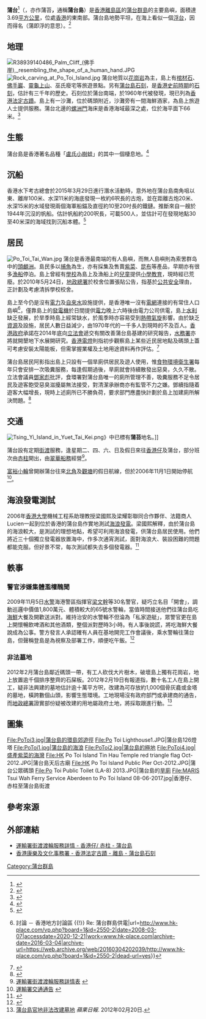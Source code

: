 {{Infobox Islands
|name = 蒲台島
|image name = Po Toi Location.PNG
|image caption = 蒲台島在香港的位置（紅色地方者）
|location = [[香港|香港]]東南部
|area = {{Convert|3.69|sqkm|acre|0|link=on}}
|highest mount = [[東頭頂|東頭頂]]
|elevation={{Convert|242|m|ft|0|link=on}}
|Country heading = 地域
|country = {{HKG}}
|country admin divisions title = 分區
|country admin divisions = [[離島區|離島區]]
|population = 約20人（2011年）
}}
'''蒲台'''<ref>{{Cite web|title=https://www.eac.hk/pdf/distco/2019dc/final/dc2019t.pdf|url=}}</ref>（{{lang-en|Po Toi}}，亦作蒲苔'''，'''通稱'''蒲台島'''）是[[香港|香港]][[離島區|離島區]]的[[蒲台群島|蒲台群島]]的主要島嶼，面積達3.69[[平方公里|平方公里]]，位處[[香港|香港]]的東南部。蒲台島地勢平坦，在海上看似一個[[浮台|浮台]]，因而得名（蒲即浮的意思）。<ref>{{web reference|title=「蒲台島」- 考察|date=4月29日|year=2010年|work=環保生態協會|URL=http://www.eco.org.hk/trip-alltrips-pti.html|access-date=2010-04-29|archive-date=2010-01-30|archive-url=https://web.archive.org/web/20100130100223/http://www.eco.org.hk/trip-alltrips-pti.html|dead-url=yes}}</ref>

== 地理 ==
[[File:R38939140486_Palm_Cliff_(佛手崖),_resembling_the_shape_of_a_human_hand.JPG|thumb]]
[[File:Rock_carving_at_Po_Toi_Island.jpg|right]]
蒲台地質以[[花崗岩|花崗岩]]為主，島上有[[棺材石|棺材石]]、[[佛手巖|佛手巖]]、[[靈龜上山|靈龜上山]]、巫氏廢宅等旅遊景點。另有[[蒲台島石刻|蒲台島石刻]]，是[[香港史前時期|香港史前時期]]的[[石刻|石刻]]，估計有三千年的歷史。石刻位於蒲台南端，於1960年代被發現，現已列為[[香港法定古蹟|香港法定古蹟]]。島上有一沙灘，位於碼頭附近，沙灘旁有一間海鮮酒家，為島上旅遊人士提供服務。蒲台北邊的[[螺洲門|螺洲門]]海床是香港海域最深之處，位於海平面下66米。<ref>{{Cite web|title=香 港 2004 - 環 境|url=https://www.yearbook.gov.hk/2004/tc/14_17.htm|accessdate=2020-12-21|work=www.yearbook.gov.hk|archive-date=2019-06-18|archive-url=https://web.archive.org/web/20190618005414/https://www.yearbook.gov.hk/2004/tc/14_17.htm|dead-url=no}}</ref>

== 生態 ==
蒲台島是香港著名品種「[[盧氏小樹蛙|盧氏小樹蛙]]」的其中一個棲息地。<ref>{{cite news|url=http://www2.news.sina.com.hk/news/2/1/1/2581679/1.html?l=865312|title=風水旺丁財 最怕入土再迫遷|newspaper=''[[東方日報_(香港)|東方日報 (香港)]](新浪)''|date=2012年2月19日|accessdate=2012年6月12日|archive-date=2012年2月22日|archive-url=https://web.archive.org/web/20120222192303/http://www2.news.sina.com.hk/news/2/1/1/2581679/1.html?l=865312|dead-url=yes}}</ref>

== 沉船 ==
香港水下考古總會於2015年3月29日進行潛水活動時，意外地在蒲台島南角咀以東、離岸100米、水深11米的海底發現一枚約6呎長的古炮，並在距離古炮20米、水深15米的水域發現兩個海軍船錨及直徑約10至20吋長的鐵鏈。推斷來自一艘於1944年沉沒的帆船。估計帆船約200呎長，可載500人，並估計可在發現地點30至40米深的海域找到沉船本體。<ref>{{cite news|url=http://tw.on.cc/hk/bkn/cnt/news/20150409/bkn-20150409220022105-0409_00822_001.html|title=潛水意外收獲　蒲台島海域現二戰古炮船錨|date=2015年4月9日|newspaper=''[[東方日報_(香港)|東方日報 (香港)]]''|accessdate=2015年6月4日|archive-date=2015年7月18日|archive-url=https://web.archive.org/web/20150718233803/http://tw.on.cc/hk/bkn/cnt/news/20150409/bkn-20150409220022105-0409_00822_001.html|dead-url=yes}}</ref>

== 居民 ==
[[File:Po_Toi_Tai_Wan.jpg|right]]
蒲台是香港最南端的有人島嶼，而無人島嶼則為索罟群岛中的[[香港地理極點#南端|頭顱洲]]。島民多以[[捕魚|捕魚]]為生，亦有採集及售賣[[紫菜|紫菜]]、[[海帶|昆布]]等產品，早期亦有很多[[漁船|漁船]]停泊。島上曾經有[[學校|學校]]為島上及漁船上的[[兒童|兒童]]提供[[小學教育|小學教育]]，現時經已荒廢。於2010年5月24日，[[地政總署|地政總署]]於校舍位置張貼公告，指基於[[公共安全|公共安全]]理由，正計劃及考慮清拆學校校舍。

島上至今仍是沒有[[電力|電力]]及[[自來水|自來水]]設施提供，是香港唯一沒有[[電網|電網]]連接的有常住人口島嶼<ref>{{Cite web|title=香港地方 {{!}} 討論 － 香港地方討論區 {{!}} Re: 蒲台群島供電|url=http://www.hk-place.com/vp.php?board=1&id=2550-2|date=2008-03-07|accessdate=2020-12-21|work=www.hk-place.com|archive-date=2016-03-04|archive-url=https://web.archive.org/web/20160304202039/http://www.hk-place.com/vp.php?board=1&id=2550-2|dead-url=yes}}</ref>，僅靠島上的[[發電機|發電機]]於日間提供[[電力|電力]]晚上六時後由電力公司供電，島上[[水利|水利]]缺乏發展，於旱季時島上經常缺水，於風季時亦容易受到[[熱帶氣旋|熱帶氣旋]]影響。由於缺乏[[資源|資源]]及設施，居民人數日益減少，由1970年代的一千多人到現時的不及百人。[[香港政府|香港政府]]承諾在2014年底向[[香港立法會|立法會]]遞交有關改善蒲台島基建的研究報告，[[水務署|水務署]]亦將就開墾地下水展開研究。[[香港電燈|香港電燈]]則指初步觀察島上某些近民居地點及碼頭上蓋可考慮安裝太陽能板，但需掌握業權及土地用途資料再作評估。<ref>{{cite news|url=http://orientaldaily.on.cc/cnt/news/20140924/00176_025.html|date=2014年9月24日|title=水電皆缺 蒲台島居民生活艱難|newspaper=[[東方日報_(香港)|東方日報]]|accessdate=2014年11月12日|archive-date=2019年6月12日|archive-url=https://web.archive.org/web/20190612152248/https://orientaldaily.on.cc/cnt/news/20140924/00176_025.html|dead-url=no}}</ref>

蒲台島居民阿影指出島上只設有一個旱廁供居民及遊人使用，惟[[食物環境衛生署|食物環境衛生署]]每年只會安排一次吸糞服務，每逢假期過後，旱廁就會持續散發出惡臭，久久不散。立法會議員[[鄧家彪|鄧家彪]]批評，食環署對蒲台島唯一的廁所管理不善，吸糞服務不足令居民及遊客飽受惡臭滋擾屬無法接受，對清潔承辦商亦有監管不力之嫌。鄧續指隨着遊客大幅增長，現時上述廁所已不勝負荷，要求部門應盡快計劃於島上加建廁所解決問題。<ref>{{cite news|url=http://hk.on.cc/hk/bkn/cnt/news/20151202/bkn-20151202193102235-1202_00822_001.html|title=蒲台島唯一旱廁管理不善　居民遊人齊捱臭|date=2015年12月2日|newspaper=[[東方日報_(香港)|東方日報]]|accessdate=2015年12月3日|archive-date=2019年6月13日|archive-url=https://web.archive.org/web/20190613090532/https://hk.on.cc/hk/bkn/cnt/news/20151202/bkn-20151202193102235-1202_00822_001.html|dead-url=no}}</ref>

== 交通 ==
[[File:Tsing_Yi_Island_in_Yuet_Tai_Kei.png|right]]》中已標有'''蒲苔'''地名。]]

蒲台設有定期[[街渡|街渡]]服務，逢星期二、四、六、日及假日來往[[香港仔|香港仔]]及蒲台，部分班次由[[赤柱|赤柱]]開出，由[[翠華船務|翠華船務]]經營<ref>[http://www.td.gov.hk/transport_in_hong_kong/public_transport/ferries/service_details_of_kaito_ferry_services/index_tc.htm#11 運輸署街渡渡輪服務詳情表] {{webarchive|url=https://web.archive.org/web/20061211231657/http://www.td.gov.hk/transport_in_hong_kong/public_transport/ferries/service_details_of_kaito_ferry_services/index_tc.htm|date=2006-12-11}}</ref>。

[[富裕小輪|富裕小輪]]曾開辦蒲台往來[[北角|北角]]及[[觀塘|觀塘]]的假日航線，但於2006年11月1日開始停航<ref>[http://www.td.gov.hk/traffic_notices/index_tc_inmode_3_trafficid_6189.htm 運輸署交通通告] {{webarchive|url=https://web.archive.org/web/20070301194248/http://www.td.gov.hk/traffic_notices/index_tc_inmode_3_trafficid_6189.htm|date=2007-03-01}}</ref>。

== 海浪發電測試 ==
2006年[[香港大學|香港大學]]機械工程系助理教授梁國熙及梁耀彰聯同合作夥伴、法籍商人Lucien一起到位於香港的蒲台島作實地測試[[海浪發電|海浪發電]]。梁國熙解釋，由於蒲台島的海浪較大，是測試的理想地點，希望可利用海浪發電，供蒲台島居民使用。他們將近三十個獨立發電器放置海中，作多次通宵測試，面對海浪大、裝設困難的問題都能克服。但好景不常，每次測試都失去多個發電器。<ref>{{cite web|title=新聞故事——蒲台島實地測試 欠缺資金暫擱置 港大研發海浪發電永不言敗|url=http://news.hkheadline.com/dailynews/headline_news_detail_columnist.asp?id=16627&section_name=wtt&kw=8|date=2006年12月13日|accessdate=|publisher=[[頭條日報|頭條日報]]|archive-date=2020-08-22 |archive-url=https://web.archive.org/web/20200822130232/http://news.stheadline.com/dailynews/headline_news_detail_columnist.asp?id=16627&section_name=wtt&kw=8 |dead-url=yes }}</ref>

== 軼事 ==
=== 警官涉嫌集體濫權醜聞 ===
2009年11月5日[[香港水警|水警]]海港警區指揮官[[梁文幹|梁文幹]]等30名警官，疑巧立名目「開會」，調動巡邏中價值1,800萬元、體積較大的65號水警輪，當值時間接送他們往蒲台島吃[[海鮮|海鮮]]大餐及開歡送派對。維持治安的水警輪不但淪為「私家遊艇」，眾警官更在島上開懷暢飲啤酒和其他酒類，整個派對歷時3小時。有人事後說謊，將吃海鮮大餐說成為公事。警方發言人承認確有人員在基地開完工作會議後，乘水警輪往蒲台島，但聲稱登島是為視察及部署工作，順便吃午飯。<ref>{{Cite web|title=蒲台飲酒歎海鮮 30警官濫權 - 太陽報|url=http://the-sun.on.cc/cnt/news/20091106/00405_001.html|accessdate=2020-12-21|work=the-sun.on.cc|archive-date=2016-03-05|archive-url=https://web.archive.org/web/20160305011326/http://the-sun.on.cc/cnt/news/20091106/00405_001.html|dead-url=no}}</ref>

=== 非法墓地 ===
2012年2月蒲台島鄰近碼頭一帶，有工人砍伐大片樹木，破壞島上獨有花崗岩，地上放置逾千個排序整齊的石屎板。2012年2月19日有報道指，數十名工人在島上開工，疑非法興建的墓地估計逾十萬平方呎，改建為可存放約1,000個骨灰龕或金塔的墓地，橫跨數個山頭，影響生態環境。工地現場沒有政府部門或承建商的通告，而[[地政總署|地政總署]]證實部份疑被改建的用地屬政府土地，將採取跟進行動。<ref>[http://hk.apple.nextmedia.com/template/apple/art_main.php?iss_id=20120220&sec_id=4104&subsec_id=11867&art_id=16085649 蒲台島官地非法改建墓地] ''蘋果日報''. 2012年02月20日.</ref>

== 圖集 ==
<gallery>
File:PoToi3.jpg|蒲台島的環島郊遊徑
File:Po Toi Lighthouse1.JPG|蒲台島126燈塔
File:PoToi1.jpg|蒲台島的海浪
File:PoToi2.jpg|蒲台島的極地
File:PoToi4.jpg|盛產紫菜的海灣
File:HK Po Toi Island Tin Hau Temple red triangle flag Oct-2012.JPG|蒲台島天后古廟
File:HK Po Toi Island Public Pier Oct-2012.JPG|蒲台公眾碼頭
File:Po Toi Public Toilet (LA-8) 2013.JPG|蒲台島的[[旱廁|旱廁]]
File:MARIS Tsui Wah Ferry Service Aberdeen to Po Toi Island 08-06-2017.jpg|香港仔、赤柱至蒲台島街渡
</gallery>

== 參考來源 ==
{{reflist|2}}

== 外部連結 ==
{{Commonscat|Po Toi}}
* [https://www.td.gov.hk/tc/transport_in_hong_kong/public_transport/ferries/kaito_services_map/service_details/index.html#k10 運輸署街渡渡輪服務詳情 - 香港仔/ 赤柱 - 蒲台島]
* [https://web.archive.org/web/20060528045630/http://www.lcsd.gov.hk/ce/Museum/Monument/b5/monuments_06.php 香港康樂及文化事務署 - 香港法定古蹟 - 離島 - 蒲台島石刻]

{{Geographic Location (8-way)
 | 西北 = ''[[螺洲門|螺洲門]]''<br>[[螺洲島|螺洲]]
 | 北 = ''[[雙四門|雙四門]]''<br>[[鶴咀|鶴咀]]（[[南區_(香港)|南區]]）
 | 東北 = ''[[南海|南海]]''<br>[[宋崗|宋崗]]
 | 西 = ''[[南海|南海]]''<br>[[南丫島|南丫島]]
 | 中央 = 蒲台
 | 東 = ''[[南海|南海]]''
 | 西南 = ''[[南海|南海]]''
 | 南 = ''[[南海|南海]]''<br>{{flagicon|PRC}} [[擔桿島|擔桿島]]（[[珠海市|珠海市]][[香洲區|香洲區]]）
 | 東南 = ''[[南海|南海]]''
}}

{{香港島嶼}}

[[Category:蒲台群島|Category:蒲台群島]]